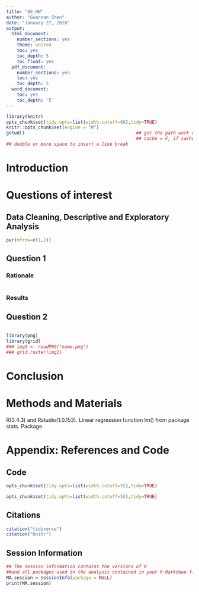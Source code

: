 ```yaml
---
title: "66_HW"
author: "Guannan Shen"
date: "January 27, 2018"
output:
  html_document:
    number_sections: yes
    theme: united
    toc: yes
    toc_depth: 5
    toc_float: yes
  pdf_document:
    number_sections: yes
    toc: yes
    toc_depth: 5
  word_document:
    toc: yes
    toc_depth: '5'
---
```

```r
library(knitr)
opts_chunk$set(tidy.opts=list(width.cutoff=60),tidy=TRUE)
knitr::opts_chunk$set(engine = "R")
getwd()                                          ## get the path work directory
                                                 ## cache = F, if cache = T, will not revaluate code chunk everytime
## double or more space to insert a line break
```

# Introduction
# Questions of interest
## Data Cleaning, Descriptive and Exploratory Analysis

```r
par(mfrow=c(1,2))
```

## Question 1
### Rationale


```r

```
### Results
## Question 2


```r

```

```r
library(png)
library(grid)
### img1 <- readPNG("name.png")
### grid.raster(img1)
```


# Conclusion

# Methods and Materials 
R(3.4.3) and Rstudio(1.0.153). Linear regression function lm() from package stats. Package
 
# Appendix: References and Code

## Code

```r
opts_chunk$set(tidy.opts=list(width.cutoff=55),tidy=TRUE)


```


```r
opts_chunk$set(tidy.opts=list(width.cutoff=55),tidy=TRUE)
```

## Citations

```r
citation("tidyverse")
citation("knitr")
```



## Session Information
```r
## The session information contains the versions of R 
##and all packages used in the analysis contained in your R Markdown file.
MA.session = sessionInfo(package = NULL)
print(MA.session)
```



